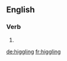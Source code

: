 ==English==

===Verb===
{{head|en|present participle}}

# {{present participle of|higgle|lang=en}}

[[de:higgling]]
[[fr:higgling]]